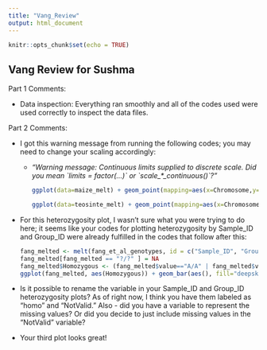 ```yaml
---
title: "Vang_Review"
output: html_document
---
```


```r
knitr::opts_chunk$set(echo = TRUE)
```

## Vang Review for Sushma 

Part 1 Comments:

-   Data inspection: Everything ran smoothly and all of the codes used were used correctly to inspect the data files.

Part 2 Comments:

-   I got this warning message from running the following codes; you may need to change your scaling accordingly:

    -   *"Warning message: Continuous limits supplied to discrete scale. Did you mean \`limits = factor(...)\` or \`scale\_\*\_continuous()\`?"*

        ```r
        ggplot(data=maize_melt) + geom_point(mapping=aes(x=Chromosome,y=Position), colour="red", alpha=0.01) + scale_x_discrete(limits=c(1:10)) + theme_classic()

        ggplot(data=teosinte_melt) + geom_point(mapping=aes(x=Chromosome,y=Position), colour="blue", alpha=0.01) + scale_x_discrete(limits=c(1:10)) + theme_classic()
        ```

-   For this heterozygosity plot, I wasn't sure what you were trying to do here; it seems like your codes for plotting heterozygosity by Sample_ID and Group_ID were already fulfilled in the codes that follow after this:

    ```r
    fang_melted <- melt(fang_et_al_genotypes, id = c("Sample_ID", "Group"))
    fang_melted[fang_melted == "?/?" ] = NA
    fang_melted$Homozygous <- (fang_melted$value=="A/A" | fang_melted$value=="C/C" | fang_melted$value=="G/G" | fang_melted$value=="T/T")
    ggplot(fang_melted, aes(Homozygous)) + geom_bar(aes(), fill="deepskyblue4", width = 0.4) + theme_classic()
    ```

-   Is it possible to rename the variable in your Sample_ID and Group_ID heterozygosity plots? As of right now, I think you have them labeled as "homo" and "NotValid." Also - did you have a variable to represent the missing values? Or did you decide to just include missing values in the "NotValid" variable?

-   Your third plot looks great!
